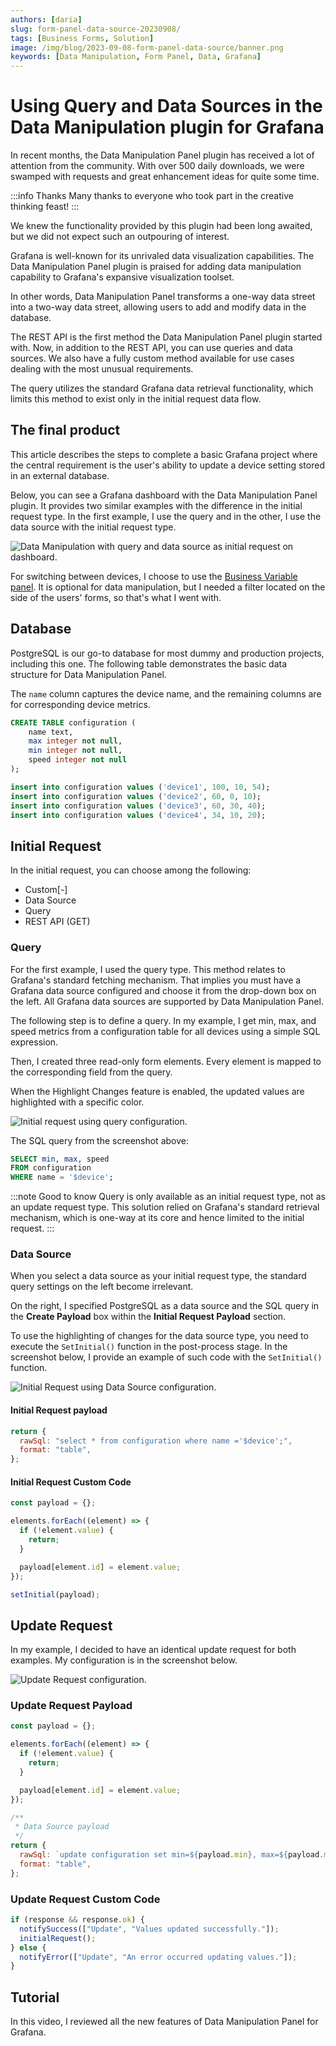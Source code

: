 ```yaml
---
authors: [daria]
slug: form-panel-data-source-20230908/
tags: [Business Forms, Solution]
image: /img/blog/2023-09-08-form-panel-data-source/banner.png
keywords: [Data Manipulation, Form Panel, Data, Grafana]
---
```



# Using Query and Data Sources in the Data Manipulation plugin for Grafana

In recent months, the Data Manipulation Panel plugin has received a lot of attention from the community. With over 500 daily downloads, we were swamped with requests and great enhancement ideas for quite some time.

:::info Thanks
Many thanks to everyone who took part in the creative thinking feast!
:::

We knew the functionality provided by this plugin had been long awaited, but we did not expect such an outpouring of interest.

Grafana is well-known for its unrivaled data visualization capabilities. The Data Manipulation Panel plugin is praised for adding data manipulation capability to Grafana's expansive visualization toolset.

In other words, Data Manipulation Panel transforms a one-way data street into a two-way data street, allowing users to add and modify data in the database.

The REST API is the first method the Data Manipulation Panel plugin started with. Now, in addition to the REST API, you can use queries and data sources. We also have a fully custom method available for use cases dealing with the most unusual requirements.

The query utilizes the standard Grafana data retrieval functionality, which limits this method to exist only in the initial request data flow.

## The final product

This article describes the steps to complete a basic Grafana project where the central requirement is the user's ability to update a device setting stored in an external database.

Below, you can see a Grafana dashboard with the Data Manipulation Panel plugin. It provides two similar examples with the difference in the initial request type. In the first example, I use the query and in the other, I use the data source with the initial request type.

<Image
  title="Data Manipulation with query and data source as initial request on dashboard."
  src="/img/blog/2023-09-08-form-panel-data-source/dashboard.png"
/>

For switching between devices, I choose to use the [Business Variable panel](/plugins/business-variable/). It is optional for data manipulation, but I needed a filter located on the side of the users' forms, so that's what I went with.

## Database

PostgreSQL is our go-to database for most dummy and production projects, including this one. The following table demonstrates the basic data structure for Data Manipulation Panel.

The `name` column captures the device name, and the remaining columns are for corresponding device metrics.

```sql
CREATE TABLE configuration (
    name text,
    max integer not null,
    min integer not null,
    speed integer not null
);

insert into configuration values ('device1', 100, 10, 54);
insert into configuration values ('device2', 60, 0, 10);
insert into configuration values ('device3', 60, 30, 40);
insert into configuration values ('device4', 34, 10, 20);
```

## Initial Request

In the initial request, you can choose among the following:

- Custom[-]
- Data Source
- Query
- REST API (GET)

### Query

For the first example, I used the query type. This method relates to Grafana's standard fetching mechanism. That implies you must have a Grafana data source configured and choose it from the drop-down box on the left. All Grafana data sources are supported by Data Manipulation Panel.

The following step is to define a query. In my example, I get min, max, and speed metrics from a configuration table for all devices using a simple SQL expression.

Then, I created three read-only form elements. Every element is mapped to the corresponding field from the query.

When the Highlight Changes feature is enabled, the updated values are highlighted with a specific color.

<Image
  title="Initial request using query configuration."
  src="/img/blog/2023-09-08-form-panel-data-source/init-query.png"
/>

The SQL query from the screenshot above:

```sql
SELECT min, max, speed
FROM configuration
WHERE name = '$device';
```

:::note Good to know
Query is only available as an initial request type, not as an update request type. This solution relied on Grafana's standard retrieval mechanism, which is one-way at its core and hence limited to the initial request.
:::

### Data Source

When you select a data source as your initial request type, the standard query settings on the left become irrelevant.

On the right, I specified PostgreSQL as a data source and the SQL query in the **Create Payload** box within the **Initial Request Payload** section.

To use the highlighting of changes for the data source type, you need to execute the `SetInitial()` function in the post-process stage. In the screenshot below, I provide an example of such code with the `SetInitial()` function.

<Image
  title="Initial Request using Data Source configuration."
  src="/img/blog/2023-09-08-form-panel-data-source/init-ds.png"
/>

#### Initial Request payload

```js
return {
  rawSql: "select * from configuration where name ='$device';",
  format: "table",
};
```

#### Initial Request Custom Code

```js
const payload = {};

elements.forEach((element) => {
  if (!element.value) {
    return;
  }

  payload[element.id] = element.value;
});

setInitial(payload);
```

## Update Request

In my example, I decided to have an identical update request for both examples. My configuration is in the screenshot below.

<Image
  title="Update Request configuration."
  src="/img/blog/2023-09-08-form-panel-data-source/update.png"
/>

### Update Request Payload

```js
const payload = {};

elements.forEach((element) => {
  if (!element.value) {
    return;
  }

  payload[element.id] = element.value;
});

/**
 * Data Source payload
 */
return {
  rawSql: `update configuration set min=${payload.min}, max=${payload.max}, speed=${payload.speed} where name='$device'`,
  format: "table",
};
```

### Update Request Custom Code

```js
if (response && response.ok) {
  notifySuccess(["Update", "Values updated successfully."]);
  initialRequest();
} else {
  notifyError(["Update", "An error occurred updating values."]);
}
```

## Tutorial

In this video, I reviewed all the new features of Data Manipulation Panel for Grafana.

<Youtube
  id="hVy9NfFiI5U"
  title="Use REST API, data Source, and queries to manipulate your data."
/>

<Feedback />
